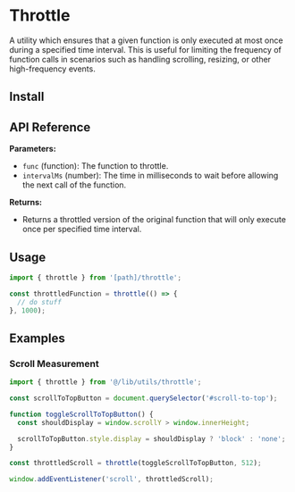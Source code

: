 
# Throttle

A utility which ensures that a given function is only executed at most once during a specified time interval. This is useful for limiting the frequency of function calls in scenarios such as handling scrolling, resizing, or other high-frequency events.

<DebouncingVsThrottleing />

## Install

<FileCode path="lib/utils/throttle.ts" />

## API Reference

**Parameters:**

- `func` (function): The function to throttle.
- `intervalMs` (number): The time in milliseconds to wait before allowing the next call of the function.

**Returns:**

- Returns a throttled version of the original function that will only execute once per specified time interval.

## Usage

```ts copy
import { throttle } from '[path]/throttle';
```

```ts copy
const throttledFunction = throttle(() => {
  // do stuff
}, 1000);
```

## Examples

### Scroll Measurement

```ts copy
import { throttle } from '@/lib/utils/throttle';

const scrollToTopButton = document.querySelector('#scroll-to-top');

function toggleScrollToTopButton() {
  const shouldDisplay = window.scrollY > window.innerHeight;

  scrollToTopButton.style.display = shouldDisplay ? 'block' : 'none';
}

const throttledScroll = throttle(toggleScrollToTopButton, 512);

window.addEventListener('scroll', throttledScroll);
```
